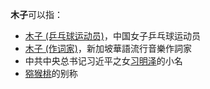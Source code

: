 '''木子'''可以指：
* [[木子_(乒乓球运动员)|木子 (乒乓球运动员)]]，中国女子乒乓球运动员
* [[木子_(作词家)|木子 (作词家)]]，新加坡華語流行音樂作詞家
* 中共中央总书记习近平之女[[习明泽|习明泽]]的小名
* [[猕猴桃|猕猴桃]]的别称
{{消歧义|M木|cat=二字消歧义}}